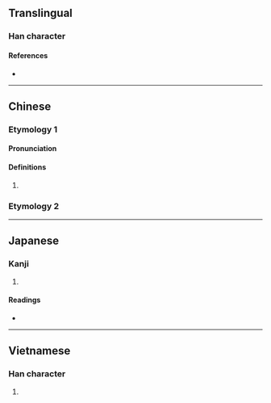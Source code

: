 {{character info}}
==Translingual==

===Han character===
{{Han char|rn=30|rad=口|as=14|sn=17|four=|canj=RMAK|ids=⿰口厭}}


====References====
* {{Han ref|kx=0211.410|dkj=04463|dj=0434.320|hdz=10696.030|uh=5688|ud=22152}}

----

==Chinese==
{{zh-forms|s=𫩫}}

===Etymology 1===

====Pronunciation====
{{zh-pron
|m=yè
|cat=pn
}}

====Definitions====
{{zh-hanzi}}

# {{zh-only|嚈噠}}

===Etymology 2===
{{zh-see|咽|v}}
----

==Japanese==

===Kanji===
{{ja-kanji|grade=|rs=口14}}

# {{rfdef|ja|sort=口14}}

====Readings====
* {{ja-readings|on=[[よう]] (yō)|kun=}}


----

==Vietnamese==

===Han character===
{{vi-hantu|[[ướm]]|rs=口14}}

# {{rfdef|vi|sort=口14}}